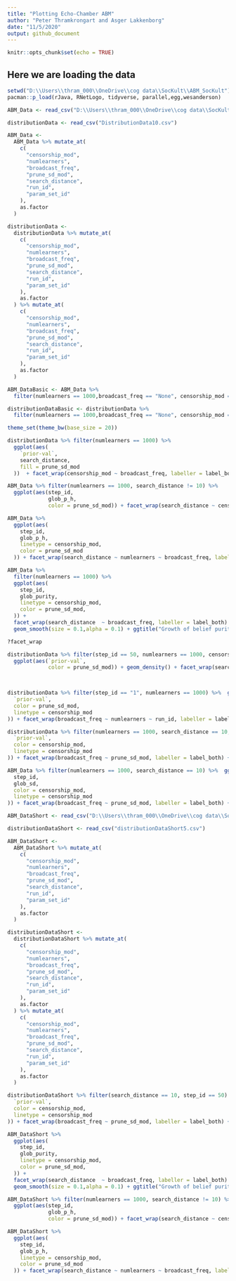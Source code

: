 ```yaml
---
title: "Plotting Echo-Chamber ABM"
author: "Peter Thramkrongart and Asger Lakkenborg"
date: "11/5/2020"
output: github_document
---
```


```r
knitr::opts_chunk$set(echo = TRUE)
```

## Here we are loading the data
```r

setwd("D:\\Users\\thram_000\\OneDrive\\cog data\\SocKult\\ABM_SocKult")
pacman::p_load(rJava, RNetLogo, tidyverse, parallel,egg,wesanderson)

ABM_Data <- read_csv("D:\\Users\\thram_000\\OneDrive\\cog data\\SocKult\\ABM_SocKult\\ABM_Data10.csv")

distributionData <- read_csv("DistributionData10.csv")

ABM_Data <-
  ABM_Data %>% mutate_at(
    c(
      "censorship_mod",
      "numlearners",
      "broadcast_freq",
      "prune_sd_mod",
      "search_distance",
      "run_id",
      "param_set_id"
    ),
    as.factor
  )

distributionData <-
  distributionData %>% mutate_at(
    c(
      "censorship_mod",
      "numlearners",
      "broadcast_freq",
      "prune_sd_mod",
      "search_distance",
      "run_id",
      "param_set_id"
    ),
    as.factor
  ) %>% mutate_at(
    c(
      "censorship_mod",
      "numlearners",
      "broadcast_freq",
      "prune_sd_mod",
      "search_distance",
      "run_id",
      "param_set_id"
    ),
    as.factor
  )

ABM_DataBasic <- ABM_Data %>% 
  filter(numlearners == 1000,broadcast_freq == "None", censorship_mod == "None")

distributionDataBasic <- distributionData %>% 
  filter(numlearners == 1000,broadcast_freq == "None", censorship_mod == "None")

theme_set(theme_bw(base_size = 20))

```


```r




distributionData %>% filter(numlearners == 1000) %>%
  ggplot(aes(
    `prior-val`,
    search_distance,
    fill = prune_sd_mod
  ))  + facet_wrap(censorship_mod ~ broadcast_freq, labeller = label_both) + geom_boxplot(outlier.size = 0.1) + ggtitle("Distribution of beliefs") 


```


```r
ABM_Data %>% filter(numlearners == 1000, search_distance != 10) %>%
  ggplot(aes(step_id,
             glob_p_h,
             color = prune_sd_mod)) + facet_wrap(search_distance ~ censorship_mod ~ broadcast_freq, labeller = label_both) + geom_smooth(size = 0.1, alpha = 0.1) + ggtitle("Growth of confidence over time")

```

```r
ABM_Data %>%
  ggplot(aes(
    step_id,
    glob_p_h,
    linetype = censorship_mod,
    color = prune_sd_mod
  )) + facet_wrap(search_distance ~ numlearners ~ broadcast_freq, labeller = label_both) + geom_smooth(size = 0.1, alpha = 0.1) + ggtitle("Growth of confidence over time")

```

```r
ABM_Data %>%
  filter(numlearners == 1000) %>%
  ggplot(aes(
    step_id,
    glob_purity,
    linetype = censorship_mod,
    color = prune_sd_mod,
  )) +
  facet_wrap(search_distance  ~ broadcast_freq, labeller = label_both) +
  geom_smooth(size = 0.1,alpha = 0.1) + ggtitle("Growth of belief purity over time")

?facet_wrap

```

```r
distributionData %>% filter(step_id == 50, numlearners == 1000, censorship_mod == "None") %>%
  ggplot(aes(`prior-val`,
             color = prune_sd_mod)) + geom_density() + facet_wrap(search_distance ~
                                                                               broadcast_freq, labeller = label_both) + ggtitle("Distribution of beliefs")



```

```r

distributionData %>% filter(step_id == "1", numlearners == 1000) %>%  ggplot(aes(
  `prior-val`,
  color = prune_sd_mod,
  linetype = censorship_mod
)) + facet_wrap(broadcast_freq ~ numlearners ~ run_id, labeller = label_both) + geom_density() + ggtitle("Distribution of beliefs")


```

```r

distributionData %>% filter(numlearners == 1000, search_distance == 10, step_id == 50) %>%  ggplot(aes(
  `prior-val`,
  color = censorship_mod,
  linetype = censorship_mod
)) + facet_wrap(broadcast_freq ~ prune_sd_mod, labeller = label_both) + geom_density() + ggtitle("Distribution of beliefs")


```

```r

ABM_Data %>% filter(numlearners == 1000, search_distance == 10) %>%  ggplot(aes(
  step_id,
  glob_sd,
  color = censorship_mod,
  linetype = censorship_mod
)) + facet_wrap(broadcast_freq ~ prune_sd_mod, labeller = label_both) + geom_smooth(alpha = 0.1) + ggtitle("Decrease in SD of beleif over time")


```

```r

ABM_DataShort <- read_csv("D:\\Users\\thram_000\\OneDrive\\cog data\\SocKult\\ABM_SocKult\\ABM_DataShort5.csv")

distributionDataShort <- read_csv("distributionDataShort5.csv")

ABM_DataShort <-
  ABM_DataShort %>% mutate_at(
    c(
      "censorship_mod",
      "numlearners",
      "broadcast_freq",
      "prune_sd_mod",
      "search_distance",
      "run_id",
      "param_set_id"
    ),
    as.factor
  )

distributionDataShort <-
  distributionDataShort %>% mutate_at(
    c(
      "censorship_mod",
      "numlearners",
      "broadcast_freq",
      "prune_sd_mod",
      "search_distance",
      "run_id",
      "param_set_id"
    ),
    as.factor
  ) %>% mutate_at(
    c(
      "censorship_mod",
      "numlearners",
      "broadcast_freq",
      "prune_sd_mod",
      "search_distance",
      "run_id",
      "param_set_id"
    ),
    as.factor
  )

```

```r

distributionDataShort %>% filter(search_distance == 10, step_id == 50) %>%  ggplot(aes(
  `prior-val`,
  color = censorship_mod,
  linetype = censorship_mod
)) + facet_wrap(broadcast_freq ~ prune_sd_mod, labeller = label_both) + geom_density() + ggtitle("Distribution of beliefs")


```

```r
ABM_DataShort %>%
  ggplot(aes(
    step_id,
    glob_purity,
    linetype = censorship_mod,
    color = prune_sd_mod,
  )) +
  facet_wrap(search_distance  ~ broadcast_freq, labeller = label_both) +
  geom_smooth(size = 0.1,alpha = 0.1) + ggtitle("Growth of belief purity over time")

```

```r
ABM_DataShort %>% filter(numlearners == 1000, search_distance != 10) %>%
  ggplot(aes(step_id,
             glob_p_h,
             color = prune_sd_mod)) + facet_wrap(search_distance ~ censorship_mod ~ broadcast_freq, labeller = label_both) + geom_smooth(size = 0.1, alpha = 0.1) + ggtitle("Growth of confidence over time")

```

```r
ABM_DataShort %>%
  ggplot(aes(
    step_id,
    glob_p_h,
    linetype = censorship_mod,
    color = prune_sd_mod
  )) + facet_wrap(search_distance ~ numlearners ~ broadcast_freq, labeller = label_both) + geom_smooth(size = 0.1, alpha = 0.1) + ggtitle("Growth of confidence over time")

```
